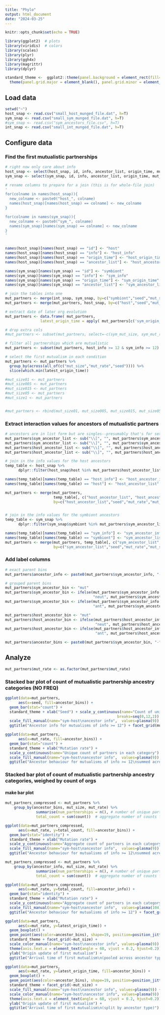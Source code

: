 ```yaml
---
title: "Phylo"
output: html_document
date: "2024-03-25"
---
```


```r
knitr::opts_chunk$set(echo = TRUE)

library(ggplot2)  # plots
library(viridis)  # colors 
library(scales)
library(plyr)
library(ggh4x)
library(magrittr)
library(dplyr)

standard_theme <-  ggplot2::theme(panel.background = element_rect(fill='white', colour='black')) + 
  theme(panel.grid.major = element_blank(), panel.grid.minor = element_blank())
```

## Load data

```r
setwd("~")
host_snap <- read.csv("small_host_munged_file.dat", h=T)
sym_snap <- read.csv("small_sym_munged_file.dat", h=T)
#sym_snap <- read.csv("sym_ancestors_file.csv", h=T)
int_snap <- read.csv("small_int_munged_file.dat", h=T)
```

## Configure data

### Find the first mutualistic partnerships

```r
# right now only care about info
host_snap <- select(host_snap, id, info, ancestor_list, origin_time, mut_rate, seed, mut_size)
sym_snap <- select(sym_snap, id, info, ancestor_list, origin_time, mut_rate, seed, mut_size)

# rename columns to prepare for a join (this is for whole-file join)
'
for(colname in names(host_snap)){
  new_colname <- paste0("host_", colname)
  names(host_snap)[names(host_snap) == colname] <- new_colname
}

for(colname in names(sym_snap)){
  new_colname <- paste0("sym_", colname)
  names(sym_snap)[names(sym_snap) == colname] <- new_colname
}
'


names(host_snap)[names(host_snap) == "id"] <- "host"
names(host_snap)[names(host_snap) == "info"] <- "host_info"
names(host_snap)[names(host_snap) == "origin_time"] <- "host_origin_time"
names(host_snap)[names(host_snap) == "ancestor_list"] <- "host_ancestor_list"

names(sym_snap)[names(sym_snap) == "id"] <- "symbiont"
names(sym_snap)[names(sym_snap) == "info"] <- "sym_info"
names(sym_snap)[names(sym_snap) == "origin_time"] <- "sym_origin_time"
names(sym_snap)[names(sym_snap) == "ancestor_list"] <- "sym_ancestor_list"

# join the tables into one
mut_partners <- merge(int_snap, sym_snap, by=c("symbiont","seed","mut_size","mut_rate"))
mut_partners <- merge(mut_partners, host_snap, by=c("host","seed","mut_size","mut_rate"))

# extract date of later org evolution
mut_partners <- data.frame( mut_partners, 
                latest_origin_time = apply( mut_partners[c('sym_origin_time', 'host_origin_time')], 1, max ) )

# drop extra cols
#mut_partners <- subset(mut_partners, select=-c(sym_mut_size, sym_mut_rate, sym_seed, host_mut_size, host_mut_rate, host_seed))
```


```r
# filter all partnerships which are mutualistic
mut_partners <- subset(mut_partners, host_info >= 12 & sym_info >= 12)

# select the first mutualism in each condition
mut_partners <- mut_partners %>%
  group_by(across(all_of(c("mut_size","mut_rate","seed")))) %>%
  slice(which.min(latest_origin_time))

```


```r
#mut_size01 <- mut_partners
#mut_size005 <- mut_partners
#mut_size015 <- mut_partners
#mut_size05 <- mut_partners
#mut_size1 <- mut_partners


#mut_partners <- rbind(mut_size01, mut_size005, mut_size015, mut_size05, mut_size1)
```

### Extract interaction values for ancestors of mutualistic partners

```r
# ancestors are in list form but are singles--presumably that's for sexual reproduction. Does not seem aplicable in this case.
mut_partners$sym_ancestor_list <- sub("\\[", "", mut_partners$sym_ancestor_list)
mut_partners$sym_ancestor_list <- sub("\\]", "", mut_partners$sym_ancestor_list)
mut_partners$host_ancestor_list <- sub("\\[", "", mut_partners$host_ancestor_list)
mut_partners$host_ancestor_list <- sub("\\]", "", mut_partners$host_ancestor_list)

# join in the info values for the host ancestors
temp_table <- host_snap %>% 
      dplyr::filter(host_snap$host %in% mut_partners$host_ancestor_list) 

names(temp_table)[names(temp_table) == "host_info"] <- "host_ancestor_info"
names(temp_table)[names(temp_table) == "host"] <- "host_ancestor_list"

mut_partners <- merge(mut_partners, 
                      temp_table[, c("host_ancestor_list", "host_ancestor_info", "seed","mut_rate","mut_size")], 
                      by=c("host_ancestor_list","seed","mut_rate","mut_size"), all.x = TRUE)


# join in the info values for the symbiont ancestors
temp_table <- sym_snap %>% 
      dplyr::filter(sym_snap$symbiont %in% mut_partners$sym_ancestor_list)

names(temp_table)[names(temp_table) == "sym_info"] <- "sym_ancestor_info"
names(temp_table)[names(temp_table) == "symbiont"] <- "sym_ancestor_list"
mut_partners <- merge(mut_partners, temp_table[, c("sym_ancestor_list", "sym_ancestor_info", "seed","mut_rate","mut_size")], 
                      by=c("sym_ancestor_list","seed","mut_rate","mut_size"), all.x = TRUE)


```

### Add label columns

```r

# exact parent bins
mut_partners$ancestor_info <- paste0(mut_partners$sym_ancestor_info, "-", mut_partners$host_ancestor_info)

# grouped parent bins
mut_partners$sym_ancestor_bin <- "mut"
mut_partners$sym_ancestor_bin <- ifelse(mut_partners$sym_ancestor_info > 7 & mut_partners$sym_ancestor_info < 12, 
                                        "neut", mut_partners$sym_ancestor_bin)
mut_partners$sym_ancestor_bin <- ifelse(mut_partners$sym_ancestor_info <= 7, 
                                        "ant", mut_partners$sym_ancestor_bin)

mut_partners$host_ancestor_bin <- "mut"
mut_partners$host_ancestor_bin <- ifelse(mut_partners$host_ancestor_info > 7 & mut_partners$host_ancestor_info < 12, 
                                         "neut", mut_partners$host_ancestor_bin)
mut_partners$host_ancestor_bin <- ifelse(mut_partners$host_ancestor_info <= 7, 
                                         "ant", mut_partners$host_ancestor_bin)

mut_partners$ancestor_bins <- paste0(mut_partners$sym_ancestor_bin, "-", mut_partners$host_ancestor_bin)

```

## Analyze

```r
mut_partners$mut_rate <- as.factor(mut_partners$mut_rate)
```

### Stacked bar plot of count of mutualistic partnership ancestry categories (NO FREQ)

```r
ggplot(data=mut_partners, 
      aes(x=seed, fill=ancestor_bins)) +   
  geom_bar(stat="count") +
  standard_theme + xlab("Seed") + scale_y_continuous(name="Count of unique partnerships in each category",
                                                   breaks=seq(0,12,2)) +
  scale_fill_manual(name="sym-host\nancestor info",  values=plasma(9)) +
  ggtitle("Ancestor info for mutualisms of info >= 12") + facet_grid(mut_size ~ mut_rate)
```
```r
ggplot(data=mut_partners, 
      aes(x=mut_rate, fill=ancestor_bins)) +   
  geom_bar(stat="count") +
  standard_theme + xlab("Mutation rate") + 
  scale_y_continuous(name="Unique count of partners in each category") +
  scale_fill_manual(name="sym-host\nancestor info",  values=plasma(9)) +
  ggtitle("Ancestor behaviour for mutualisms of info >= 12\nsummed across seeds") + facet_grid(~mut_size)
```


### Stacked bar plot of count of mutualistic partnership ancestry categories, weighed by count of orgs


#### make bar plot 

```r
mut_partners_compressed <- mut_partners %>%
    group_by(ancestor_bins, mut_size, mut_rate) %>% 
              summarise(num_partnerships = n(), # number of unique partnerships
              total_count = sum(count))  # aggregate number of counts from each inheritance pattern

ggplot(data=mut_partners_compressed, 
      aes(x=mut_rate, y=total_count, fill=ancestor_bins)) +
  geom_bar(stat="identity") +
  standard_theme + xlab("Mutation rate") + 
  scale_y_continuous(name="Aggregate count of partners in each category") +
  scale_fill_manual(name="sym-host\nancestor info",  values=plasma(9)) +
  ggtitle("Ancestor behaviour for mutualisms of info >= 12\nsummed across seeds") + facet_grid(~mut_size)
```

```r
mut_partners_compressed <- mut_partners %>%
    group_by(ancestor_info, mut_size, mut_rate) %>% 
              summarise(num_partnerships = n(), # number of unique partnerships
              total_count = sum(count))  # aggregate number of counts from each inheritance pattern

ggplot(data=mut_partners_compressed, 
      aes(x=mut_rate, y=total_count, fill=ancestor_info)) +
  geom_bar(stat="identity") +
  standard_theme + xlab("Mutation rate") + 
  scale_y_continuous(name="Aggregate count of partners in each category") +
  scale_fill_manual(name="sym-host\nancestor info",  values=plasma(104)) +
  ggtitle("Ancestor behaviour for mutualisms of info >= 12") + facet_grid(~mut_size)
```



```r
ggplot(data=mut_partners, 
      aes(x=mut_rate, y=latest_origin_time)) +   
  geom_boxplot() + 
  geom_point(aes(color=ancestor_bins), shape=19, position=position_jitterdodge(), alpha=0.3) + 
  standard_theme + facet_grid(~mut_size) + 
  scale_color_manual(name="sym-host\nancestor info", values=plasma(9)) +
  theme(axis.text.x = element_text(angle = 60, vjust = 0.2, hjust=0.2)) +xlab("Mutation rate") +
  ylab("Origin update of first mutualism") +
  ggtitle("Arrival time of first mutualism\n(pooled across ancestor type)")

ggplot(data=mut_partners, 
      aes(x=mut_rate, y=latest_origin_time, fill=ancestor_bins)) +   
  geom_boxplot() + 
  geom_point(aes(color=ancestor_bins), shape=19, position=position_jitterdodge(), alpha=0.3) + 
  standard_theme + facet_grid(~mut_size) + 
  scale_fill_manual(name="sym-host\nancestor info", values=plasma(9)) +
  scale_color_manual(name="sym-host\nancestor info", values=plasma(9)) +
  theme(axis.text.x = element_text(angle = 60, vjust = 0.2, hjust=0.2)) +xlab("Mutation rate") +
  ylab("Origin update of first mutualism") +
  ggtitle("Arrival time of first mutualism\n(split by ancestor type)")

```